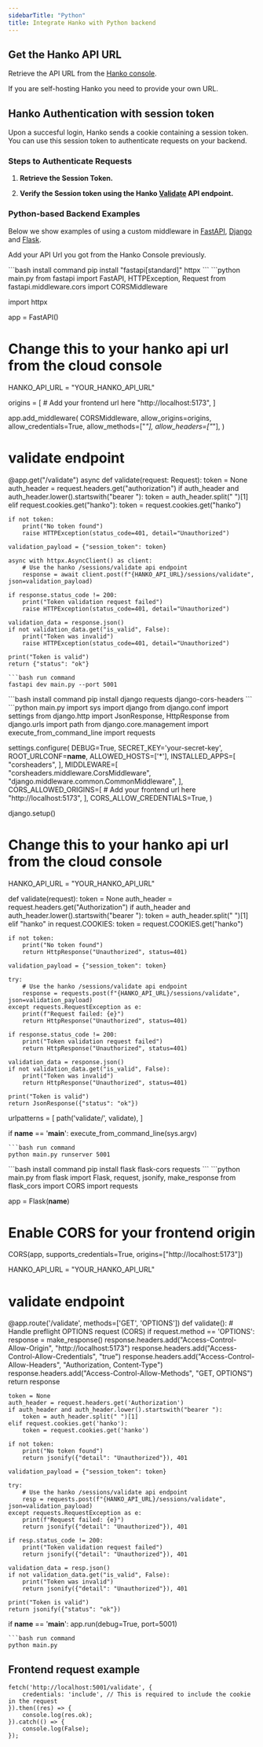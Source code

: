 ```yaml
---
sidebarTitle: "Python"
title: Integrate Hanko with Python backend
---
```


## Get the Hanko API URL

Retrieve the API URL from the [Hanko console](https://cloud.hanko.io/).

<Note>
  If you are self-hosting Hanko you need to provide your own URL.
</Note>

## Hanko Authentication with session token

Upon a succesful login, Hanko sends a cookie containing a session token. You can use this session token to authenticate requests on your backend.

### Steps to Authenticate Requests

1. **Retrieve the Session Token.**

2. **Verify the Session token using the Hanko [Validate](/api-reference/public/session-management/validate-a-session-1) API endpoint.**

### Python-based Backend Examples
Below we show examples of using a custom middleware in [FastAPI](https://fastapi.tiangolo.com/), [Django](https://www.djangoproject.com/) and [Flask](https://flask.palletsprojects.com/en/3.0.x/).

Add your API Url you got from the Hanko Console previously.

<Tabs>
<Tab title="FastAPI">
```bash install command
pip install "fastapi[standard]" httpx
```
```python main.py
from fastapi import FastAPI, HTTPException, Request
from fastapi.middleware.cors import CORSMiddleware

import httpx

app = FastAPI()

# Change this to your hanko api url from the cloud console
HANKO_API_URL = "YOUR_HANKO_API_URL"

origins = [
    # Add your frontend url here
    "http://localhost:5173",
]

app.add_middleware(
    CORSMiddleware,
    allow_origins=origins,
    allow_credentials=True,
    allow_methods=["*"],
    allow_headers=["*"],
)

# validate endpoint
@app.get("/validate")
async def validate(request: Request):
    token = None
    auth_header = request.headers.get("authorization")
    if auth_header and auth_header.lower().startswith("bearer "):
        token = auth_header.split(" ")[1]
    elif request.cookies.get("hanko"):
        token = request.cookies.get("hanko")

    if not token:
        print("No token found")
        raise HTTPException(status_code=401, detail="Unauthorized")

    validation_payload = {"session_token": token}

    async with httpx.AsyncClient() as client:
        # Use the hanko /sessions/validate api endpoint 
        response = await client.post(f"{HANKO_API_URL}/sessions/validate", json=validation_payload)

    if response.status_code != 200:
        print("Token validation request failed")
        raise HTTPException(status_code=401, detail="Unauthorized")

    validation_data = response.json()
    if not validation_data.get("is_valid", False):
        print("Token was invalid")
        raise HTTPException(status_code=401, detail="Unauthorized")

    print("Token is valid")
    return {"status": "ok"}
```
```bash run command
fastapi dev main.py --port 5001
```
</Tab>
<Tab title="Django">
```bash install command
pip install django requests django-cors-headers
```
```python main.py
import sys
import django
from django.conf import settings
from django.http import JsonResponse, HttpResponse
from django.urls import path
from django.core.management import execute_from_command_line
import requests

settings.configure(
    DEBUG=True,
    SECRET_KEY='your-secret-key',
    ROOT_URLCONF=__name__,
    ALLOWED_HOSTS=['*'],
    INSTALLED_APPS=[
        "corsheaders",
    ],
    MIDDLEWARE=[
        "corsheaders.middleware.CorsMiddleware",
        "django.middleware.common.CommonMiddleware", 
    ],
    CORS_ALLOWED_ORIGINS=[
        # Add your frontend url here
        "http://localhost:5173",
    ],
    CORS_ALLOW_CREDENTIALS=True, 
)

django.setup()

# Change this to your hanko api url from the cloud console
HANKO_API_URL = "YOUR_HANKO_API_URL"

def validate(request):
    token = None
    auth_header = request.headers.get("Authorization")
    if auth_header and auth_header.lower().startswith("bearer "):
        token = auth_header.split(" ")[1]
    elif "hanko" in request.COOKIES:
        token = request.COOKIES.get("hanko")

    if not token:
        print("No token found")
        return HttpResponse("Unauthorized", status=401)

    validation_payload = {"session_token": token}

    try:
        # Use the hanko /sessions/validate api endpoint 
        response = requests.post(f"{HANKO_API_URL}/sessions/validate", json=validation_payload)
    except requests.RequestException as e:
        print(f"Request failed: {e}")
        return HttpResponse("Unauthorized", status=401)

    if response.status_code != 200:
        print("Token validation request failed")
        return HttpResponse("Unauthorized", status=401)

    validation_data = response.json()
    if not validation_data.get("is_valid", False):
        print("Token was invalid")
        return HttpResponse("Unauthorized", status=401)

    print("Token is valid")
    return JsonResponse({"status": "ok"})

urlpatterns = [
    path('validate/', validate),
]

if __name__ == '__main__':
    execute_from_command_line(sys.argv)

```
```bash run command
python main.py runserver 5001
```
</Tab>
<Tab title="Flask">
```bash install command
pip install flask flask-cors requests
```
```python main.py
from flask import Flask, request, jsonify, make_response
from flask_cors import CORS
import requests

app = Flask(__name__)

# Enable CORS for your frontend origin
CORS(app, supports_credentials=True, origins=["http://localhost:5173"])

HANKO_API_URL = "YOUR_HANKO_API_URL"

# validate endpoint
@app.route('/validate', methods=['GET', 'OPTIONS'])
def validate():
    # Handle preflight OPTIONS request (CORS)
    if request.method == 'OPTIONS':
        response = make_response()
        response.headers.add("Access-Control-Allow-Origin", "http://localhost:5173")
        response.headers.add("Access-Control-Allow-Credentials", "true")
        response.headers.add("Access-Control-Allow-Headers", "Authorization, Content-Type")
        response.headers.add("Access-Control-Allow-Methods", "GET, OPTIONS")
        return response

    token = None
    auth_header = request.headers.get('Authorization')
    if auth_header and auth_header.lower().startswith("bearer "):
        token = auth_header.split(" ")[1]
    elif request.cookies.get('hanko'):
        token = request.cookies.get('hanko')

    if not token:
        print("No token found")
        return jsonify({"detail": "Unauthorized"}), 401

    validation_payload = {"session_token": token}

    try:
        # Use the hanko /sessions/validate api endpoint 
        resp = requests.post(f"{HANKO_API_URL}/sessions/validate", json=validation_payload)
    except requests.RequestException as e:
        print(f"Request failed: {e}")
        return jsonify({"detail": "Unauthorized"}), 401

    if resp.status_code != 200:
        print("Token validation request failed")
        return jsonify({"detail": "Unauthorized"}), 401

    validation_data = resp.json()
    if not validation_data.get("is_valid", False):
        print("Token was invalid")
        return jsonify({"detail": "Unauthorized"}), 401

    print("Token is valid")
    return jsonify({"status": "ok"})

if __name__ == '__main__':
    app.run(debug=True, port=5001)

```
```bash run command
python main.py
```
</Tab>
</Tabs>

## Frontend request example
```tsx example.ts
fetch('http://localhost:5001/validate', {
    credentials: 'include', // This is required to include the cookie in the request
}).then((res) => {
    console.log(res.ok);
}).catch(() => {
    console.log(False);
});
```